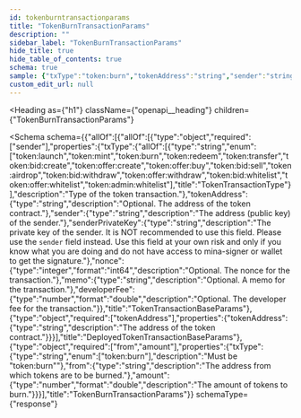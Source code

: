 ```yaml
---
id: tokenburntransactionparams
title: "TokenBurnTransactionParams"
description: ""
sidebar_label: "TokenBurnTransactionParams"
hide_title: true
hide_table_of_contents: true
schema: true
sample: {"txType":"token:burn","tokenAddress":"string","sender":"string","senderPrivateKey":"string","nonce":0,"memo":"string","developerFee":0,"from":"string","amount":0}
custom_edit_url: null
---
```



<Heading
  as={"h1"}
  className={"openapi__heading"}
  children={"TokenBurnTransactionParams"}
>
</Heading>





<Schema
  schema={{"allOf":[{"allOf":[{"type":"object","required":["sender"],"properties":{"txType":{"allOf":[{"type":"string","enum":["token:launch","token:mint","token:burn","token:redeem","token:transfer","token:bid:create","token:offer:create","token:offer:buy","token:bid:sell","token:airdrop","token:bid:withdraw","token:offer:withdraw","token:bid:whitelist","token:offer:whitelist","token:admin:whitelist"],"title":"TokenTransactionType"}],"description":"Type of the token transaction."},"tokenAddress":{"type":"string","description":"Optional. The address of the token contract."},"sender":{"type":"string","description":"The address (public key) of the sender."},"senderPrivateKey":{"type":"string","description":"The private key of the sender. It is NOT recommended to use this field. Please use the `sender` field instead. Use this field at your own risk and only if you know what you are doing and do not have access to mina-signer or wallet to get the signature."},"nonce":{"type":"integer","format":"int64","description":"Optional. The nonce for the transaction."},"memo":{"type":"string","description":"Optional. A memo for the transaction."},"developerFee":{"type":"number","format":"double","description":"Optional. The developer fee for the transaction."}},"title":"TokenTransactionBaseParams"},{"type":"object","required":["tokenAddress"],"properties":{"tokenAddress":{"type":"string","description":"The address of the token contract."}}}],"title":"DeployedTokenTransactionBaseParams"},{"type":"object","required":["from","amount"],"properties":{"txType":{"type":"string","enum":["token:burn"],"description":"Must be \"token:burn\""},"from":{"type":"string","description":"The address from which tokens are to be burned."},"amount":{"type":"number","format":"double","description":"The amount of tokens to burn."}}}],"title":"TokenBurnTransactionParams"}}
  schemaType={"response"}
>
  
</Schema>
            